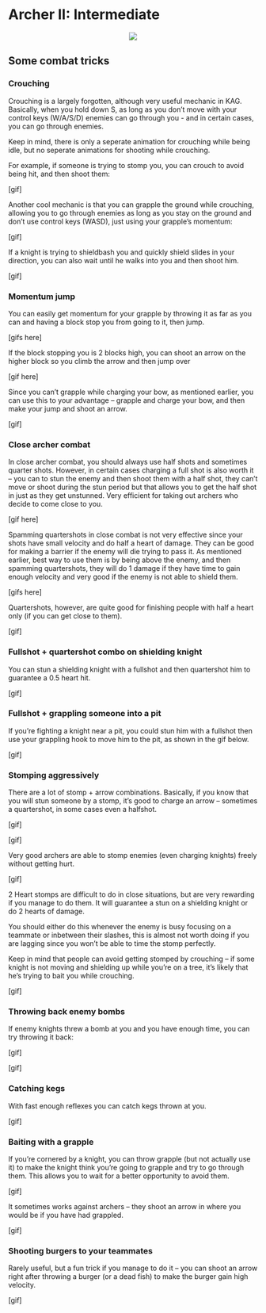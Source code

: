 # Archer II: Intermediate

<p align="center">
  <img src="imgs/bow.png">
</p>

## Some combat tricks

### Crouching

Crouching is a largely forgotten, although very useful mechanic in KAG. Basically, when you hold down S, as long as you don't move with your control keys (W/A/S/D) enemies can go through you - and in certain cases, you can go through enemies.

Keep in mind, there is only a seperate animation for crouching while being idle, but no seperate animations for shooting while crouching.

For example, if someone is trying to stomp you, you can crouch to avoid being hit, and then shoot them:

[gif]

Another cool mechanic is that you can grapple the ground while crouching, allowing you to go through enemies as long as you stay on the ground and don't use control keys (WASD), just using your grapple's momentum:

[gif]

If a knight is trying to shieldbash you and quickly shield slides in your direction, you can also wait until he walks into you and then shoot him.

[gif]

### Momentum jump

You can easily get momentum for your grapple by throwing it as far as you can and having a block stop you from going to it, then jump.

[gifs here]

If the block stopping you is 2 blocks high, you can shoot an arrow on the higher block so you climb the arrow and then jump over

[gif here]

Since you can't grapple while charging your bow, as mentioned earlier, you can use this to your advantage -- grapple and charge your bow, and then make your jump and shoot an arrow.

[gif]

### Close archer combat

In close archer combat, you should always use half shots and sometimes quarter shots. However, in certain cases charging a full shot is also worth it -- you can to stun the enemy and then shoot them with a half shot, they can't move or shoot during the stun period but that allows you to get the half shot in just as they get unstunned. Very efficient for taking out archers who decide to come close to you.

[gif here]

Spamming quartershots in close combat is not very effective since your shots have small velocity and do half a heart of damage. They can be good for making a barrier if the enemy will die trying to pass it. As mentioned earlier, best way to use them is by being above the enemy, and then spamming quartershots, they will do 1 damage if they have time to gain enough velocity and very good if the enemy is not able to shield them.

[gifs here]

Quartershots, however, are quite good for finishing people with half a heart only (if you can get close to them).

[gif]

### Fullshot + quartershot combo on shielding knight

You can stun a shielding knight with a fullshot and then quartershot him to guarantee a 0.5 heart hit.

[gif]

### Fullshot + grappling someone into a pit

If you're fighting a knight near a pit, you could stun him with a fullshot then use your grappling hook to move him to the pit, as shown in the gif below.

[gif]

### Stomping aggressively

There are a lot of stomp + arrow combinations. Basically, if you know that you will stun someone by a stomp, it's good to charge an arrow -- sometimes a quartershot, in some cases even a halfshot. 

[gif]

[gif]

Very good archers are able to stomp enemies (even charging knights) freely without getting hurt.

[gif]

2 Heart stomps are difficult to do in close situations, but are very rewarding if you manage to do them. It will guarantee a stun on a shielding knight or do 2 hearts of damage.

You should either do this whenever the enemy is busy focusing on a teammate or inbetween their slashes, this is almost not worth doing if you are lagging since you won't be able to time the stomp perfectly.

Keep in mind that people can avoid getting stomped by crouching -- if some knight is not moving and shielding up while you're on a tree, it's likely that he's trying to bait you while crouching.

[gif]

### Throwing back enemy bombs

If enemy knights threw a bomb at you and you have enough time, you can try throwing it back:

[gif]

[gif]

### Catching kegs

With fast enough reflexes you can catch kegs thrown at you.

[gif]

### Baiting with a grapple

If you're cornered by a knight, you can throw grapple (but not actually use it) to make the knight think you're going to grapple and try to go through them. This allows you to wait for a better opportunity to avoid them.

[gif]

It sometimes works against archers -- they shoot an arrow in where you would be if you have had grappled.

[gif]

### Shooting burgers to your teammates

Rarely useful, but a fun trick if you manage to do it -- you can shoot an arrow right after throwing a burger (or a dead fish) to make the burger gain high velocity.

[gif]




